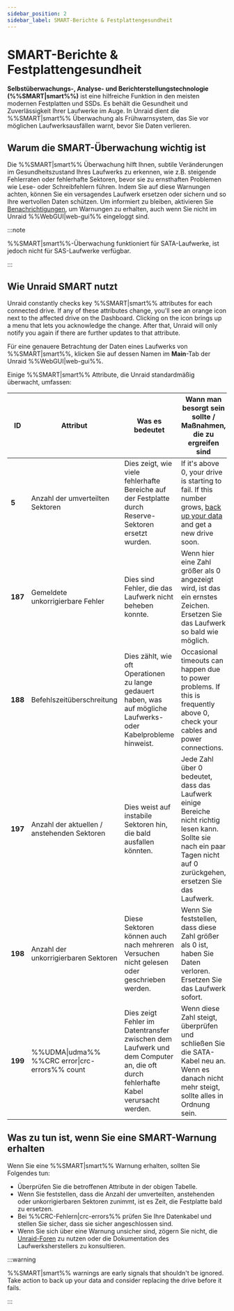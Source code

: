```yaml
---
sidebar_position: 2
sidebar_label: SMART-Berichte & Festplattengesundheit
---
```


# SMART-Berichte & Festplattengesundheit

**Selbstüberwachungs-, Analyse- und Berichterstellungstechnologie (%%SMART|smart%%)** ist eine hilfreiche Funktion in den meisten modernen Festplatten und SSDs. Es behält die Gesundheit und Zuverlässigkeit Ihrer Laufwerke im Auge. In Unraid dient die %%SMART|smart%% Überwachung als Frühwarnsystem, das Sie vor möglichen Laufwerksausfällen warnt, bevor Sie Daten verlieren.

## Warum die SMART-Überwachung wichtig ist

Die %%SMART|smart%% Überwachung hilft Ihnen, subtile Veränderungen im Gesundheitszustand Ihres Laufwerks zu erkennen, wie z.B. steigende Fehlerraten oder fehlerhafte Sektoren, bevor sie zu ernsthaften Problemen wie Lese- oder Schreibfehlern führen. Indem Sie auf diese Warnungen achten, können Sie ein versagendes Laufwerk ersetzen oder sichern und so Ihre wertvollen Daten schützen. Um informiert zu bleiben, aktivieren Sie [Benachrichtigungen](../../getting-started/set-up-unraid/customize-unraid-settings.mdx#notification-settings), um Warnungen zu erhalten, auch wenn Sie nicht im Unraid %%WebGUI|web-gui%% eingeloggt sind.

:::note

%%SMART|smart%%-Überwachung funktioniert für SATA-Laufwerke, ist jedoch nicht für SAS-Laufwerke verfügbar.

:::

## Wie Unraid SMART nutzt

Unraid constantly checks key %%SMART|smart%% attributes for each connected drive. If any of these attributes change, you'll see an orange icon next to the affected drive on the Dashboard. Clicking on the icon brings up a menu that lets you acknowledge the change. After that, Unraid will only notify you again if there are further updates to that attribute.

Für eine genauere Betrachtung der Daten eines Laufwerks von %%SMART|smart%%, klicken Sie auf dessen Namen im **Main**-Tab der Unraid %%WebGUI|web-gui%%.

Einige %%SMART|smart%% Attribute, die Unraid standardmäßig überwacht, umfassen:

| **ID**  | **Attribut**                                   | **Was es bedeutet**                                                                                                              | **Wann man besorgt sein sollte / Maßnahmen, die zu ergreifen sind**                                                                                                                                                         |
| ------- | ---------------------------------------------- | -------------------------------------------------------------------------------------------------------------------------------- | --------------------------------------------------------------------------------------------------------------------------------------------------------------------------------------------------------------------------- |
| **5**   | Anzahl der umverteilten Sektoren               | Dies zeigt, wie viele fehlerhafte Bereiche auf der Festplatte durch Reserve-Sektoren ersetzt wurden.                             | If it's above 0, your drive is starting to fail. If this number grows, [back up your data](../../getting-started/set-up-unraid/complete-your-post-setup-essentials.mdx#back-up-your-flash-device) and get a new drive soon. |
| **187** | Gemeldete unkorrigierbare Fehler               | Dies sind Fehler, die das Laufwerk nicht beheben konnte.                                                                         | Wenn hier eine Zahl größer als 0 angezeigt wird, ist das ein ernstes Zeichen. Ersetzen Sie das Laufwerk so bald wie möglich.                                                                                                |
| **188** | Befehlszeitüberschreitung                      | Dies zählt, wie oft Operationen zu lange gedauert haben, was auf mögliche Laufwerks- oder Kabelprobleme hinweist.                | Occasional timeouts can happen due to power problems. If this is frequently above 0, check your cables and power connections.                                                                                               |
| **197** | Anzahl der aktuellen / anstehenden Sektoren    | Dies weist auf instabile Sektoren hin, die bald ausfallen könnten.                                                               | Jede Zahl über 0 bedeutet, dass das Laufwerk einige Bereiche nicht richtig lesen kann. Sollte sie nach ein paar Tagen nicht auf 0 zurückgehen, ersetzen Sie das Laufwerk.                                                   |
| **198** | Anzahl der unkorrigierbaren Sektoren           | Diese Sektoren können auch nach mehreren Versuchen nicht gelesen oder geschrieben werden.                                        | Wenn Sie feststellen, dass diese Zahl größer als 0 ist, haben Sie Daten verloren. Ersetzen Sie das Laufwerk sofort.                                                                                                         |
| **199** | %%UDMA\|udma%% %%CRC error\|crc-errors%% count | Dies zeigt Fehler im Datentransfer zwischen dem Laufwerk und dem Computer an, die oft durch fehlerhafte Kabel verursacht werden. | Wenn diese Zahl steigt, überprüfen und schließen Sie die SATA-Kabel neu an. Wenn es danach nicht mehr steigt, sollte alles in Ordnung sein.                                                                                 |

## Was zu tun ist, wenn Sie eine SMART-Warnung erhalten

Wenn Sie eine %%SMART|smart%% Warnung erhalten, sollten Sie Folgendes tun:

- Überprüfen Sie die betroffenen Attribute in der obigen Tabelle.
- Wenn Sie feststellen, dass die Anzahl der umverteilten, anstehenden oder unkorrigierbaren Sektoren zunimmt, ist es Zeit, die Festplatte bald zu ersetzen.
- Bei %%CRC-Fehlern|crc-errors%% prüfen Sie Ihre Datenkabel und stellen Sie sicher, dass sie sicher angeschlossen sind.
- Wenn Sie sich über eine Warnung unsicher sind, zögern Sie nicht, die [Unraid-Foren](https://forums.unraid.net/) zu nutzen oder die Dokumentation des Laufwerksherstellers zu konsultieren.

:::warning

%%SMART|smart%% warnings are early signals that shouldn't be ignored. Take action to back up your data and consider replacing the drive before it fails.

:::
